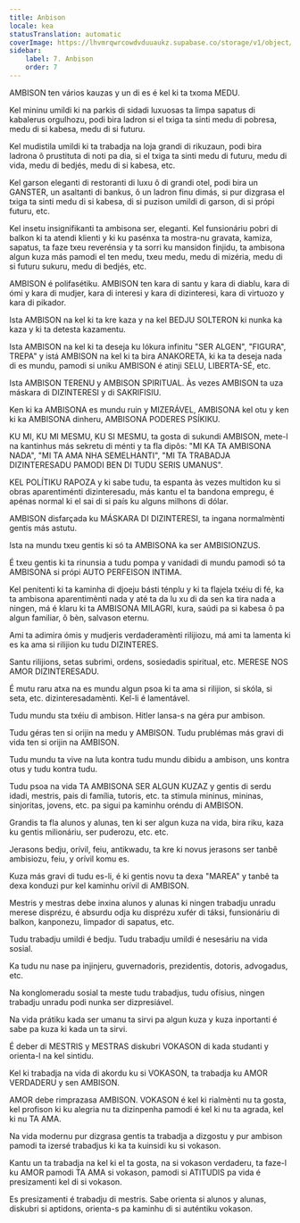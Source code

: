 ```yaml
---
title: Anbison
locale: kea
statusTranslation: automatic
coverImage: https://lhvmrqwrcowdvduuaukz.supabase.co/storage/v1/object/public/strapi-uploads/small_cover-educacion-fundamental.webp-2d51a7828a2b1309555be27f7e2a61a0.webp
sidebar:
    label: 7. Anbison
    order: 7
---
```

AMBISON ten vários kauzas y un di es é kel ki ta txoma MEDU.

Kel mininu umildi ki na parkis di sidadi luxuosas ta limpa sapatus di kabalerus orgulhozu, podi bira ladron si el txiga ta sinti medu di pobresa, medu di si kabesa, medu di si futuru.

Kel mudistila umildi ki ta trabadja na loja grandi di rikuzaun, podi bira ladrona ô prustituta di noti pa dia, si el txiga ta sinti medu di futuru, medu di vida, medu di bedjés, medu di si kabesa, etc.

Kel garson eleganti di restoranti di luxu ô di grandi otel, podi bira un GANSTER, un asaltanti di bankus, ô un ladron finu dimás, si pur dizgrasa el txiga ta sinti medu di si kabesa, di si puzison umildi di garson, di si própi futuru, etc.

Kel insetu insignifikanti ta ambisona ser, eleganti. Kel funsionáriu pobri di balkon ki ta atendi klienti y ki ku pasénxa ta mostra-nu gravata, kamiza, sapatus, ta faze txeu reverénsia y ta sorri ku mansidon finjidu, ta ambisona algun kuza más pamodi el ten medu, txeu medu, medu di mizéria, medu di si futuru sukuru, medu di bedjés, etc.

AMBISON é polifasétiku. AMBISON ten kara di santu y kara di diablu, kara di ómi y kara di mudjer, kara di interesi y kara di dizinteresi, kara di virtuozo y kara di pikador.

Ista AMBISON na kel ki ta kre kaza y na kel BEDJU SOLTERON ki nunka ka kaza y ki ta detesta kazamentu.

Ista AMBISON na kel ki ta deseja ku lókura infinitu "SER ALGEN", "FIGURA", TREPA" y istá AMBISON na kel ki ta bira ANAKORETA, ki ka ta deseja nada di es mundu, pamodi si uniku AMBISON é atinji SELU, LIBERTA-SÉ, etc.

Ista AMBISON TERENU y AMBISON SPIRITUAL. Às vezes AMBISON ta uza máskara di DIZINTERESI y di SAKRIFISIU.

Ken ki ka AMBISONA es mundu ruin y MIZERÁVEL, AMBISONA kel otu y ken ki ka AMBISONA dinheru, AMBISONA PODERES PSÍKIKU.

KU MI, KU MI MESMU, KU SI MESMU, ta gosta di sukundi AMBISON, mete-l na kantinhus más sekretu di ménti y ta fla dipôs: "MI KA TA AMBISONA NADA", "MI TA AMA NHA SEMELHANTI", "MI TA TRABADJA DIZINTERESADU PAMODI BEN DI TUDU SERIS UMANUS".

KEL POLÍTIKU RAPOZA y ki sabe tudu, ta espanta às vezes multidon ku si obras aparentiménti dizinteresadu, más kantu el ta bandona empregu, é apénas normal ki el sai di si país ku alguns milhons di dólar.

AMBISON disfarçada ku MÁSKARA DI DIZINTERESI, ta ingana normalmènti gentis más astutu.

Ista na mundu txeu gentis ki só ta AMBISONA ka ser AMBISIONZUS.

É txeu gentis ki ta rinunsia a tudu pompa y vanidadi di mundu pamodi só ta AMBISONA si própi AUTO PERFEISON INTIMA.

Kel penitenti ki ta kaminha di djoeju básti ténplu y ki ta flajela txéiu di fé, ka ta ambisona aparentimènti nada y até ta da lu xu di da sen ka tira nada a ningen, má é klaru ki ta AMBISONA MILAGRI, kura, saúdi pa si kabesa ô pa algun familiar, ô bèn, salvason eternu.

Ami ta adimira ómis y mudjeris verdaderamènti rilijiozu, má ami ta lamenta ki es ka ama si rilijion ku tudu DIZINTERES.

Santu rilijions, setas subrimi, ordens, sosiedadis spiritual, etc. MERESE NOS AMOR DIZINTERESADU.

É mutu raru atxa na es mundu algun psoa ki ta ama si rilijion, si skóla, si seta, etc. dizinteresadamènti. Kel-li é lamentável.

Tudu mundu sta txéiu di ambison. Hitler lansa-s na géra pur ambison.

Tudu géras ten si orijin na medu y AMBISON. Tudu prublémas más gravi di vida ten si orijin na AMBISON.

Tudu mundu ta vive na luta kontra tudu mundu dibidu a ambison, uns kontra otus y tudu kontra tudu.

Tudu psoa na vida TA AMBISONA SER ALGUN KUZAZ y gentis di serdu idadi, mestris, pais di família, tutoris, etc. ta stimula mininus, mininas, sinjoritas, jovens, etc. pa sigui pa kaminhu oréndu di AMBISON.

Grandis ta fla alunos y alunas, ten ki ser algun kuza na vida, bira riku, kaza ku gentis milionáriu, ser puderozu, etc. etc.

Jerasons bedju, orívil, feiu, antikwadu, ta kre ki novus jerasons ser tanbê ambisiozu, feiu, y orívil komu es.

Kuza más gravi di tudu es-li, é ki gentis novu ta dexa "MAREA" y tanbê ta dexa konduzi pur kel kaminhu orívil di AMBISON.

Mestris y mestras debe inxina alunos y alunas ki ningen trabadju unradu merese disprézu, é absurdu odja ku disprézu xufér di táksi, funsionáriu di balkon, kanponezu, limpador di sapatus, etc.

Tudu trabadju umildi é bedju. Tudu trabadju umildi é nesesáriu na vida sosial.

Ka tudu nu nase pa injinjeru, guvernadoris, prezidentis, dotoris, advogadus, etc.

Na konglomeradu sosial ta meste tudu trabadjus, tudu ofísius, ningen trabadju unradu podi nunka ser dizpresiável.

Na vida prátiku kada ser umanu ta sirvi pa algun kuza y kuza inportanti é sabe pa kuza ki kada un ta sirvi.

É deber di MESTRIS y MESTRAS diskubri VOKASON di kada studanti y orienta-l na kel sintidu.

Kel ki trabadja na vida di akordu ku si VOKASON, ta trabadja ku AMOR VERDADERU y sen AMBISON.

AMOR debe rimprazasa AMBISON. VOKASON é kel ki rialmènti nu ta gosta, kel profison ki ku alegria nu ta dizinpenha pamodi é kel ki nu ta agrada, kel ki nu TA AMA.

Na vida modernu pur dizgrasa gentis ta trabadja a dizgostu y pur ambison pamodi ta izersé trabadjus ki ka ta kuinsidi ku si vokason.

Kantu un ta trabadja na kel ki el ta gosta, na si vokason verdaderu, ta faze-l ku AMOR pamodi TA AMA si vokason, pamodi si ATITUDIS pa vida é presizamenti kel di si vokason.

Es presizamenti é trabadju di mestris. Sabe orienta si alunos y alunas, diskubri si aptidons, orienta-s pa kaminhu di si auténtiku vokason.

